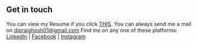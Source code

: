 ## Get in touch

You can view my Resume if you click [THIS](url). You can always send me a mail on diprajghosh01@gmail.com Find me on any one of these platforms: [LinkedIn](https://www.linkedin.com/in/dipraj-ghosh-a13056159/)  | [Facebook](https://www.facebook.com/diprajriki/) | [Instagram](https://www.instagram.com/dipraj_ghosh/)